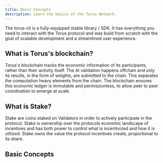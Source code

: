 ```yaml
---
title: Basic Concepts
description: Learn the basics of the Torus Network.
---
```



The torus-cli is a fully-equipped stable library / SDK. It has everything you need to interact with the Torus protocol and was build from scratch with the goal of scalable development and a streamlined user experience.

## What is Torus's blockchain?

Torus's blockchain tracks the economic information of its participants, rather than their activity itself. The AI validation happens offchain and only its results, in the form of weights, are submitted to the chain. This separates the computation heavy elements from the chain. The blockchain ensures this economic ledger is immutable and permissionless, to allow peer to peer coordination to emerge at scale.

## What is Stake?

Stake are coins staked on Validators in order to actively participate in the protocol. Stake is ownership over the protocols economic landscape of incentives and has both power to control what is incentivized and how it is utilized. Stake owns the value the protocol incentives create, proportional to its share.

## Basic Concepts

<CardGrid>
  <LinkCard
    title="Mining basics"
    href="/mining/what-is-mining"
    description="How to mine, create a miner, deploy a miner, register a miner."
  />
  <LinkCard
    title="Validating basics"
    href="/validating/what-is-validating"
    description="How to validate, create a validator, deploy a validator, register a validator."
  />
  <LinkCard
    title="Module basics"
    href="/modules/what-is-a-module"
    description="What are modules, deploying, registering, and connecting to them."
  />
  <LinkCard
    title="Weights basics"
    href="/concepts/weight-system"
    description="What are weights, how do they work, how to set weights."
  />
  <LinkCard
    title="Governance Basics"
    href="/concepts/governance"
    description="Operate on testnet, run a local node, learn network parameters, learn consensus."
  />
</CardGrid>
